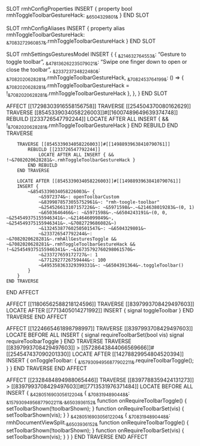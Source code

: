 SLOT rmhConfigProperties
    INSERT {
        property bool rmhToggleToolbarGestureHack: ~&6504329801&~
    }
END SLOT

SLOT rmhConfigAliases
    INSERT {
        property alias rmhToggleToolbarGestureHack: ~&7083272960857&~.rmhToggleToolbarGestureHack
    }
END SLOT

SLOT rmhSettingsGesturesModel
    INSERT {
        {
           ~&214632764553&~: "Gesture to toggle toolbar",
           ~&478136262235079021&~: "Swipe one finger down to open or close the toolbar",
           ~&233723734822480&~: ~&7082020628281&~.rmhToggleToolbarGestureHack,
           ~&7082453764199&~: () => { ~&7082020628281&~.rmhToggleToolbarGestureHack = !~&7082020628281&~.rmhToggleToolbarGestureHack },
        },
    }
END SLOT

AFFECT [[17298303916558156758]]
    TRAVERSE [[254504370080162629]]
        TRAVERSE [[8545339034058226003]]#[[16007489649639374748]]
            REBUILD [[233726547792244]]
                LOCATE AFTER ALL INSERT { && !~&7082020628281&~.rmhToggleToolbarGestureHack }
            END REBUILD
        END TRAVERSE

        TRAVERSE [[8545339034058226003]]#[[14988939638410790761]]
            REBUILD [[233726547792244]]
                LOCATE AFTER ALL INSERT { && !~&7082020628281&~.rmhToggleToolbarGestureHack }
            END REBUILD
        END TRAVERSE

        LOCATE AFTER [[8545339034058226003]]#[[14988939638410790761]]
        INSERT {
            ~&8545339034058226003&~ {
                ~&5972374&~: openToolbarCustom
                ~&8399878573055752961&~: "rmh-toogle-toolbar"
                ~&254526613107157226&~: ~&5971598&~.~&214638019283&~(0, 1)
                ~&6503646466&~: ~&5971598&~.~&6504243191&~(0, 0, ~&254549375155946341&~.~&214646099849&~, ~&254549375155946341&~.~&7082729686082&~)
                ~&13245387760250501547&~: ~&6504329801&~
                ~&233726547792244&~: ~&7082020628281&~.rmhAllGesturesToggle && ~&7082020628281&~.rmhToggleToolbarGestureHack && !~&254549375155946341&~.~&16735792760298061570&~
                ~&233727659172727&~: 1
                ~&7712927726759444&~: 100
                ~&495358363329399331&~: ~&6504391364&~.toggleToolbar()
            }
        }
    END TRAVERSE
END AFFECT

AFFECT [[11806562588218124596]]
    TRAVERSE [[8397993708429497603]]
        LOCATE AFTER [[7713405014271992]]
        INSERT { signal toggleToolbar }
    END TRAVERSE
END AFFECT

AFFECT [[1224665461898798997]]
    TRAVERSE [[8397993708429497603]]
        LOCATE BEFORE ALL INSERT {
            signal requireToolbarSet(bool vis)
            signal requireToolbarToggle
        }
    END TRAVERSE
    TRAVERSE [[8397993708429497603]] > [[5728643844066569666]]#[[254547437090201330]]
        LOCATE AFTER [[14278829954804520394]]
        INSERT {
            onToggleToolbar: {
                ~&15793094956877902211&~.requireToolbarToggle();
            }
        }
    END TRAVERSE
END AFFECT

AFFECT [[2328484894988065446]]
    TRAVERSE [[8397788359424131273]] > [[8397993708429497603]]#[[7713531976371484]]
        LOCATE BEFORE ALL
        INSERT {
            ~&428051690305612204&~ {
                ~&7083194890448&~: ~&15793094956877902211&~.~&6503936152&~
                function onRequireToolbarToggle() {
                    setToolbarShown(!toolbarShown);
                }
                function onRequireToolbarSet(vis) {
                    setToolbarShown(vis);
                }
            }
            ~&428051690305612204&~ {
                ~&7083194890448&~: rmhDocumentViewSplit.~&6503936152&~
                function onRequireToolbarToggle() {
                    setToolbarShown(!toolbarShown);
                }
                function onRequireToolbarSet(vis) {
                    setToolbarShown(vis);
                }
            }
        }
    END TRAVERSE
END AFFECT
